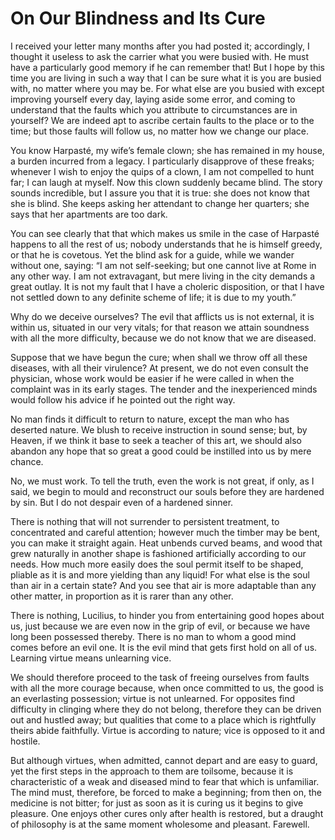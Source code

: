# On Our Blindness and Its Cure

I received your letter many months after you had posted it; accordingly, I thought it useless to ask the carrier what you were busied with.
He must have a particularly good memory if he can remember that!
But I hope by this time you are living in such a way that I can be sure what it is you are busied with, no matter where you may be.
For what else are you busied with except improving yourself every day, laying aside some error, and coming to understand that the faults which you attribute to circumstances are in yourself?
We are indeed apt to ascribe certain faults to the place or to the time; but those faults will follow us, no matter how we change our place.

You know Harpasté, my wife's female clown; she has remained in my house, a burden incurred from a legacy.
I particularly disapprove of these freaks; whenever I wish to enjoy the quips of a clown, I am not compelled to hunt far; I can laugh at myself.
Now this clown suddenly became blind.
The story sounds incredible, but I assure you that it is true: she does not know that she is blind.
She keeps asking her attendant to change her quarters; she says that her apartments are too dark.

You can see clearly that that which makes us smile in the case of Harpasté happens to all the rest of us; nobody understands that he is himself greedy, or that he is covetous.
Yet the blind ask for a guide, while we wander without one, saying: "I am not self-seeking; but one cannot live at Rome in any other way.
I am not extravagant, but mere living in the city demands a great outlay.
It is not my fault that I have a choleric disposition, or that I have not settled down to any definite scheme of life; it is due to my youth."

Why do we deceive ourselves?
The evil that afflicts us is not external, it is within us, situated in our very vitals; for that reason we attain soundness with all the more difficulty, because we do not know that we are diseased.

Suppose that we have begun the cure; when shall we throw off all these diseases, with all their virulence?
At present, we do not even consult the physician, whose work would be easier if he were called in when the complaint was in its early stages.
The tender and the inexperienced minds would follow his advice if he pointed out the right way.

No man finds it difficult to return to nature, except the man who has deserted nature.
We blush to receive instruction in sound sense; but, by Heaven, if we think it base to seek a teacher of this art, we should also abandon any hope that so great a good could be instilled into us by mere chance.

No, we must work.
To tell the truth, even the work is not great, if only, as I said, we begin to mould and reconstruct our souls before they are hardened by sin.
But I do not despair even of a hardened sinner.

There is nothing that will not surrender to persistent treatment, to concentrated and careful attention; however much the timber may be bent, you can make it straight again.
Heat unbends curved beams, and wood that grew naturally in another shape is fashioned artificially according to our needs.
How much more easily does the soul permit itself to be shaped, pliable as it is and more yielding than any liquid!
For what else is the soul than air in a certain state?
And you see that air is more adaptable than any other matter, in proportion as it is rarer than any other.

There is nothing, Lucilius, to hinder you from entertaining good hopes about us, just because we are even now in the grip of evil, or because we have long been possessed thereby.
There is no man to whom a good mind comes before an evil one.
It is the evil mind that gets first hold on all of us.
Learning virtue means unlearning vice.

We should therefore proceed to the task of freeing ourselves from faults with all the more courage because, when once committed to us, the good is an everlasting possession; virtue is not unlearned.
For opposites find difficulty in clinging where they do not belong, therefore they can be driven out and hustled away; but qualities that come to a place which is rightfully theirs abide faithfully.
Virtue is according to nature; vice is opposed to it and hostile.

But although virtues, when admitted, cannot depart and are easy to guard, yet the first steps in the approach to them are toilsome, because it is characteristic of a weak and diseased mind to fear that which is unfamiliar.
The mind must, therefore, be forced to make a beginning; from then on, the medicine is not bitter; for just as soon as it is curing us it begins to give pleasure.
One enjoys other cures only after health is restored, but a draught of philosophy is at the same moment wholesome and pleasant.
Farewell.

